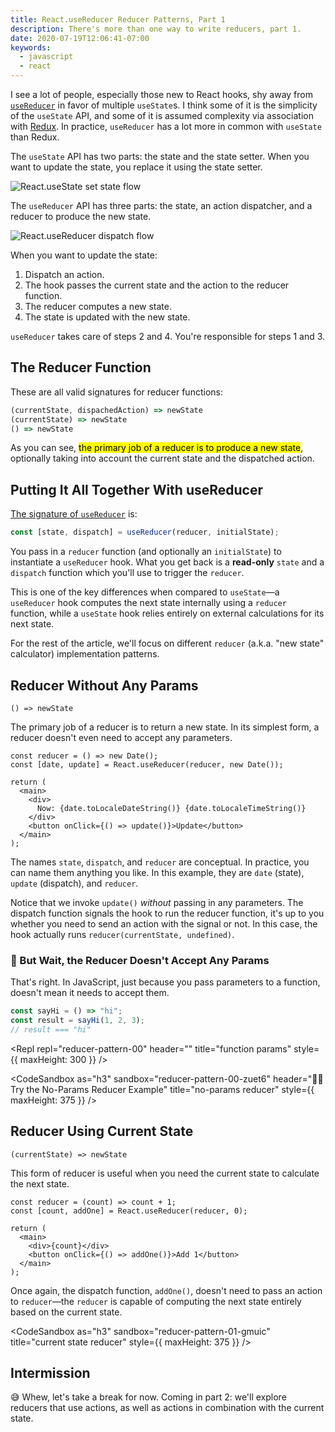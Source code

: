 ```yaml
---
title: React.useReducer Reducer Patterns, Part 1
description: There's more than one way to write reducers, part 1.
date: 2020-07-19T12:06:41-07:00
keywords:
  - javascript
  - react
---
```



I see a lot of people, especially those new to React hooks, shy away from
[`useReducer`][usereducer] in favor of multiple `useState`s. I think some of it
is the simplicity of the `useState` API, and some of it is assumed complexity
via association with [Redux][]. In practice, `useReducer` has a lot more in
common with `useState` than Redux.

The `useState` API has two parts: the state and the state setter. When you want
to update the state, you replace it using the state setter.

![React.useState set state flow](./setState-flow.svg)

The `useReducer` API has three parts: the state, an action dispatcher, and a
reducer to produce the new state.

![React.useReducer dispatch flow](./dispatch-flow.svg)

When you want to update the state:

1. Dispatch an action.
1. The hook passes the current state and the action to the reducer function.
1. The reducer computes a new state.
1. The state is updated with the new state.

`useReducer` takes care of steps 2 and 4. You're responsible for steps 1 and 3.

## The Reducer Function

These are all valid signatures for reducer functions:

```js
(currentState, dispachedAction) => newState
(currentState) => newState
() => newState
```

As you can see, <mark>the primary job of a reducer is to produce a new
state</mark>, optionally taking into account the current state and the
dispatched action.

## Putting It All Together With useReducer

[The signature of `useReducer`][usereducer] is:

```js
const [state, dispatch] = useReducer(reducer, initialState);
```

You pass in a `reducer` function (and optionally an `initialState`) to
instantiate a `useReducer` hook. What you get back is a **read-only** `state`
and a `dispatch` function which you'll use to trigger the `reducer`.

This is one of the key differences when compared to `useState`—a `useReducer`
hook computes the next state internally using a `reducer` function, while a
`useState` hook relies entirely on external calculations for its next state.

For the rest of the article, we'll focus on different `reducer` (a.k.a. "new
state" calculator) implementation patterns.

## Reducer Without Any Params

`() => newState`

The primary job of a reducer is to return a new state. In its simplest form, a
reducer doesn't even need to accept any parameters.

```js{1,2,7,9}
const reducer = () => new Date();
const [date, update] = React.useReducer(reducer, new Date());

return (
  <main>
    <div>
      Now: {date.toLocaleDateString()} {date.toLocaleTimeString()}
    </div>
    <button onClick={() => update()}>Update</button>
  </main>
);
```

The names `state`, `dispatch`, and `reducer` are conceptual. In practice, you
can name them anything you like. In this example, they are `date` (state),
`update` (dispatch), and `reducer`.

Notice that we invoke `update()` _without_ passing in any parameters. The
dispatch function signals the hook to run the reducer function, it's up to you
whether you need to send an action with the signal or not. In this case, the
hook actually runs `reducer(currentState, undefined)`.

### 🤔 But Wait, the Reducer Doesn't Accept Any Params

That's right. In JavaScript, just because you pass parameters to a function,
doesn't mean it needs to accept them.

```js
const sayHi = () => "hi";
const result = sayHi(1, 2, 3);
// result === "hi"
```

<Repl
  repl="reducer-pattern-00"
  header=""
  title="function params"
  style={{ maxHeight: 300 }}
/>

<CodeSandbox
  as="h3"
  sandbox="reducer-pattern-00-zuet6"
  header="👩‍💻 Try the No-Params Reducer Example"
  title="no-params reducer"
  style={{ maxHeight: 375 }}
/>

## Reducer Using Current State

`(currentState) => newState`

This form of reducer is useful when you need the current state to calculate the
next state.

```js{1,2,6,7}
const reducer = (count) => count + 1;
const [count, addOne] = React.useReducer(reducer, 0);

return (
  <main>
    <div>{count}</div>
    <button onClick={() => addOne()}>Add 1</button>
  </main>
);
```

Once again, the dispatch function, `addOne()`, doesn't need to pass an action to
`reducer`—the `reducer` is capable of computing the next state entirely based on
the current state.

<CodeSandbox
  as="h3"
  sandbox="reducer-pattern-01-gmuic"
  title="current state reducer"
  style={{ maxHeight: 375 }}
/>

## Intermission

😅 Whew, let's take a break for now. Coming in part 2: we'll explore reducers
that use actions, as well as actions in combination with the current state.

[redux]: https://redux.js.org
[usereducer]: https://reactjs.org/docs/hooks-reference.html#usereducer
